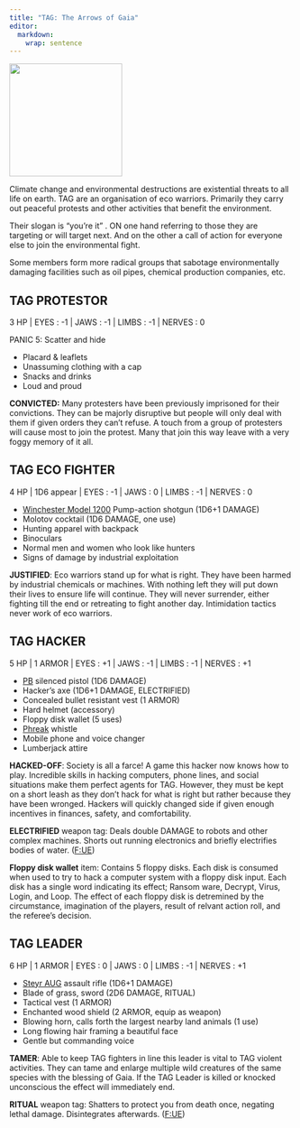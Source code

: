 ```yaml
---
title: "TAG: The Arrows of Gaia"
editor: 
  markdown: 
    wrap: sentence
---
```


![](images/TAG.png){width=200px fig-align="center"}

Climate change and environmental destructions are existential threats to all life on earth.
TAG are an organisation of eco warriors.
Primarily they carry out peaceful protests and other activities that benefit the environment.

Their slogan is "you're it" . ON one hand referring to those they are targeting or will target next. And on the other a call of action for everyone else to join the environmental fight.

Some members form more radical groups that sabotage environmentally damaging facilities such as oil pipes, chemical production companies, etc.

## TAG PROTESTOR {#tag_protestor}

3 HP | EYES : -1 \| JAWS : -1 \| LIMBS : -1 \| NERVES : 0

PANIC 5: Scatter and hide

- Placard & leaflets
- Unassuming clothing with a cap
- Snacks and drinks
- Loud and proud

__CONVICTED:__ Many protesters have been previously imprisoned for their convictions. 
They can be majorly disruptive but people will only deal with them if given orders they can't refuse.
A touch from a group of protesters will cause most to join the protest. Many that join this way leave with a very foggy memory of it all.

## TAG ECO FIGHTER {#tag_fighter}

4 HP | 1D6 appear | EYES : -1 \| JAWS : 0 \| LIMBS : -1 \| NERVES : 0

- [Winchester Model 1200](https://en.wikipedia.org/wiki/Winchester_Model_1200) Pump-action shotgun (1D6+1 DAMAGE)
- Molotov cocktail (1D6 DAMAGE, one use)
- Hunting apparel with backpack
- Binoculars
- Normal men and women who look like hunters
- Signs of damage by industrial exploitation

__JUSTIFIED__: Eco warriors stand up for what is right.
They have been harmed by industrial chemicals or machines.
With nothing left they will put down their lives to ensure life will continue.
They will never surrender, either fighting till the end or retreating to fight another day.
Intimidation tactics never work of eco warriors.

## TAG HACKER {#tag_hacker}

5 HP | 1 ARMOR | EYES : +1 \| JAWS : -1 \| LIMBS : -1 \| NERVES : +1

- [PB](https://en.wikipedia.org/wiki/PB_(pistol)) silenced pistol (1D6 DAMAGE)
- Hacker's axe (1D6+1 DAMAGE, ELECTRIFIED)
- Concealed bullet resistant vest (1 ARMOR)
- Hard helmet (accessory)
- Floppy disk wallet (5 uses)
- [Phreak](https://en.wikipedia.org/wiki/Phreaking) whistle
- Mobile phone and voice changer
- Lumberjack attire

__HACKED-OFF__: Society is all a farce! A game this hacker now knows how to play.
Incredible skills in hacking computers, phone lines, and social situations make them perfect agents for TAG.
However, they must be kept on a short leash as they don't hack for what is right but rather because they have been wronged.
Hackers will quickly changed side if given enough incentives in finances, safety, and comfortability.

__ELECTRIFIED__ weapon tag: Deals double DAMAGE to robots and other complex machines. Shorts out running electronics and briefly electrifies bodies of water. ([F:UE](https://claymorerpgs.itch.io/fist))

__Floppy disk wallet__ item: Contains 5 floppy disks. Each disk is consumed when used to try to hack a computer system with a floppy disk input. Each disk has a single word indicating its effect; Ransom ware, Decrypt, Virus, Login, and Loop. The effect of each floppy disk is detremined by the circumstance, imagination of the players, result of relvant action roll, and the referee's decision.

## TAG LEADER {#tag_leader}

6 HP | 1 ARMOR | EYES : 0 \| JAWS : 0 \| LIMBS : -1 \| NERVES : +1

- [Steyr AUG](https://en.wikipedia.org/wiki/Steyr_AUG) assault rifle (1D6+1 DAMAGE)
- Blade of grass, sword (2D6 DAMAGE, RITUAL)
- Tactical vest (1 ARMOR)
- Enchanted wood shield (2 ARMOR, equip as weapon)
- Blowing horn, calls forth the largest nearby land animals (1 use)
- Long flowing hair framing a beautiful face
- Gentle but commanding voice

__TAMER__: Able to keep TAG fighters in line this leader is vital to TAG violent activities. 
They can tame and enlarge multiple wild creatures of the same species with the blessing of Gaia.
If the TAG Leader is killed or knocked unconscious the effect will immediately end.

__RITUAL__ weapon tag: Shatters to protect you from death once, negating lethal damage. Disintegrates afterwards. ([F:UE](https://claymorerpgs.itch.io/fist))
